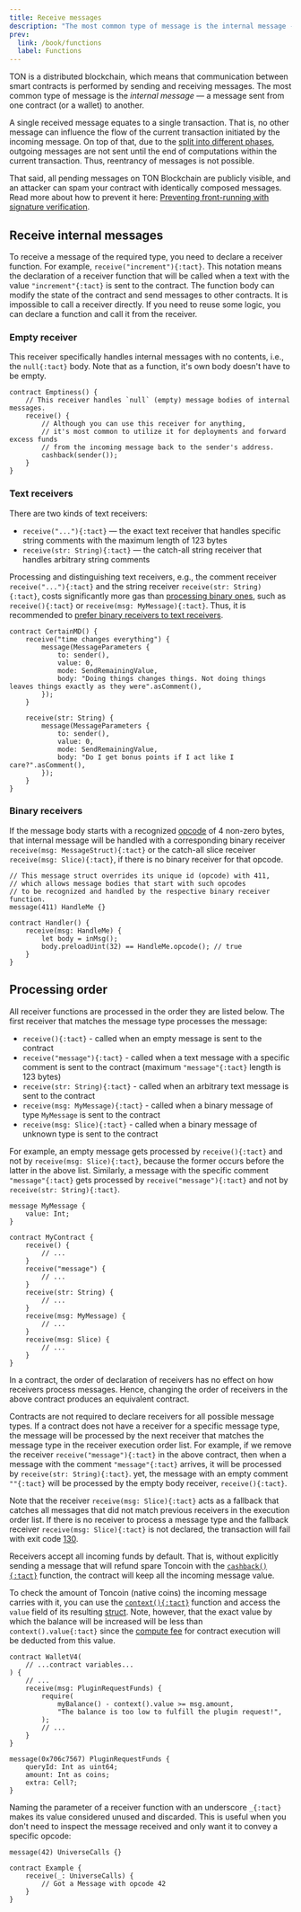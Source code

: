 ```yaml
---
title: Receive messages
description: "The most common type of message is the internal message - a message sent from one contract to another"
prev:
  link: /book/functions
  label: Functions
---
```



TON is a distributed blockchain, which means that communication between smart contracts is performed by sending and receiving messages. The most common type of message is the _internal message_ — a message sent from one contract (or a wallet) to another.

A single received message equates to a single transaction. That is, no other message can influence the flow of the current transaction initiated by the incoming message. On top of that, due to the [split into different phases](/book/send#outbound-message-processing), outgoing messages are not sent until the end of computations within the current transaction. Thus, reentrancy of messages is not possible.

That said, all pending messages on TON Blockchain are publicly visible, and an attacker can spam your contract with identically composed messages. Read more about how to prevent it here: [Preventing front-running with signature verification](/book/security-best-practices/#preventing-front-running-with-signature-verification).

## Receive internal messages

To receive a message of the required type, you need to declare a receiver function. For example, `receive("increment"){:tact}`. This notation means the declaration of a receiver function that will be called when a text with the value `"increment"{:tact}` is sent to the contract. The function body can modify the state of the contract and send messages to other contracts. It is impossible to call a receiver directly. If you need to reuse some logic, you can declare a function and call it from the receiver.

### Empty receiver

This receiver specifically handles internal messages with no contents, i.e., the `null{:tact}` body. Note that as a function, it's own body doesn't have to be empty.

```tact
contract Emptiness() {
    // This receiver handles `null` (empty) message bodies of internal messages.
    receive() {
        // Although you can use this receiver for anything,
        // it's most common to utilize it for deployments and forward excess funds
        // from the incoming message back to the sender's address.
        cashback(sender());
    }
}
```

### Text receivers

<Badge text="500+ gas" title="Uses 500 gas units or more" variant="danger" size="medium"/><p/>

There are two kinds of text receivers:

* `receive("..."){:tact}` — the exact text receiver that handles specific string comments with the maximum length of 123 bytes
* `receive(str: String){:tact}` — the catch-all string receiver that handles arbitrary string comments

Processing and distinguishing text receivers, e.g., the comment receiver `receive("..."){:tact}` and the string receiver `receive(str: String){:tact}`, costs significantly more gas than [processing binary ones](#binary-receivers), such as `receive(){:tact}` or `receive(msg: MyMessage){:tact}`. Thus, it is recommended to [prefer binary receivers to text receivers](/book/gas-best-practices#prefer-binary-receivers-to-text-receivers).

```tact
contract CertainMD() {
    receive("time changes everything") {
        message(MessageParameters {
            to: sender(),
            value: 0,
            mode: SendRemainingValue,
            body: "Doing things changes things. Not doing things leaves things exactly as they were".asComment(),
        });
    }

    receive(str: String) {
        message(MessageParameters {
            to: sender(),
            value: 0,
            mode: SendRemainingValue,
            body: "Do I get bonus points if I act like I care?".asComment(),
        });
    }
}
```

### Binary receivers

If the message body starts with a recognized [opcode](/book/structs-and-messages#message-opcodes) of 4 non-zero bytes, that internal message will be handled with a corresponding binary receiver `receive(msg: MessageStruct){:tact}` or the catch-all slice receiver `receive(msg: Slice){:tact}`, if there is no binary receiver for that opcode.

```tact
// This message struct overrides its unique id (opcode) with 411,
// which allows message bodies that start with such opcodes
// to be recognized and handled by the respective binary receiver function.
message(411) HandleMe {}

contract Handler() {
    receive(msg: HandleMe) {
        let body = inMsg();
        body.preloadUint(32) == HandleMe.opcode(); // true
    }
}
```

## Processing order

All receiver functions are processed in the order they are listed below. The first receiver that matches the message type processes the message:

* `receive(){:tact}` - called when an empty message is sent to the contract
* `receive("message"){:tact}` - called when a text message with a specific comment is sent to the contract (maximum `"message"{:tact}` length is 123 bytes)
* `receive(str: String){:tact}` - called when an arbitrary text message is sent to the contract
* `receive(msg: MyMessage){:tact}` - called when a binary message of type `MyMessage` is sent to the contract
* `receive(msg: Slice){:tact}` - called when a binary message of unknown type is sent to the contract

For example, an empty message gets processed by `receive(){:tact}` and not by `receive(msg: Slice){:tact}`, because the former occurs before the latter in the above list. Similarly, a message with the specific comment `"message"{:tact}` gets processed by `receive("message"){:tact}` and not by `receive(str: String){:tact}`.

```tact
message MyMessage {
    value: Int;
}

contract MyContract {
    receive() {
        // ...
    }
    receive("message") {
        // ...
    }
    receive(str: String) {
        // ...
    }
    receive(msg: MyMessage) {
        // ...
    }
    receive(msg: Slice) {
        // ...
    }
}
```

In a contract, the order of declaration of receivers has no effect on how receivers process messages. Hence, changing the order of receivers in the above contract produces an equivalent contract.

Contracts are not required to declare receivers for all possible message types. If a contract does not have a receiver for a specific message type, the message will be processed by the next receiver that matches the message type in the receiver execution order list. For example, if we remove the receiver `receive("message"){:tact}` in the above contract, then when a message with the comment `"message"{:tact}` arrives, it will be processed by `receive(str: String){:tact}`. yet, the message with an empty comment `""{:tact}` will be processed by the empty body receiver, `receive(){:tact}`.

Note that the receiver `receive(msg: Slice){:tact}` acts as a fallback that catches all messages that did not match previous receivers in the execution order list. If there is no receiver to process a message type and the fallback receiver `receive(msg: Slice){:tact}` is not declared, the transaction will fail with exit code [130](/book/exit-codes/#130).

Receivers accept all incoming funds by default. That is, without explicitly sending a message that will refund spare Toncoin with the [`cashback(){:tact}`](/ref/core-send#cashback) function, the contract will keep all the incoming message value.

To check the amount of Toncoin (native coins) the incoming message carries with it, you can use the [`context(){:tact}`](/ref/core-contextstate#context) function and access the `value` field of its resulting [struct](/book/structs-and-messages#structs). Note, however, that the exact value by which the balance will be increased will be less than `context().value{:tact}` since the [compute fee](https://docs.ton.org/v3/documentation/smart-contracts/transaction-fees/fees-low-level#computation-fees) for contract execution will be deducted from this value.

```tact /context\(\).value/
contract WalletV4(
    // ...contract variables...
) {
    // ...
    receive(msg: PluginRequestFunds) {
        require(
            myBalance() - context().value >= msg.amount,
            "The balance is too low to fulfill the plugin request!",
        );
        // ...
    }
}

message(0x706c7567) PluginRequestFunds {
    queryId: Int as uint64;
    amount: Int as coins;
    extra: Cell?;
}
```

Naming the parameter of a receiver function with an underscore `_{:tact}` makes its value considered unused and discarded. This is useful when you don't need to inspect the message received and only want it to convey a specific opcode:

```tact
message(42) UniverseCalls {}

contract Example {
    receive(_: UniverseCalls) {
        // Got a Message with opcode 42
    }
}
```
